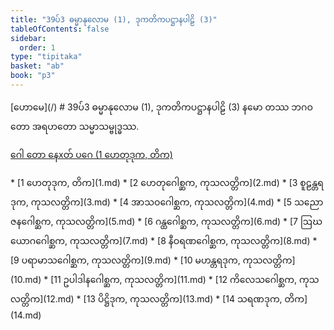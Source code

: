 ```yaml
---
title: "39ပ်3 ဓမ္မာနုလောမ (1), ဒုကတိကပဋ္ဌာနပါဠိ (3)"
tableOfContents: false
sidebar:
  order: 1
type: "tipitaka"
basket: "ab"
book: "p3"
---
```



<Paragraph type="center" book="p3">
[ဟောမေ](/)
</Paragraph>

<Paragraph type="center" book="p3">
# 39ပ်3 ဓမ္မာနုလောမ (1), ဒုကတိကပဋ္ဌာနပါဠိ (3)
</Paragraph>

<Paragraph number="1" book="p3">
နမော တဿ ဘဂဝတော အရဟတော သမ္မာသမ္ဗုဒ္ဓဿ.

[ဂေါ တော နေxတ် ပဂေ (1 ဟေတုဒုက, တိက)](1.md)



</Paragraph>

<TableOfContents book="p3" section="39">
* [1 ဟေတုဒုက, တိက](1.md)
* [2 ဟေတုဂေါစ္ဆက, ကုသလတ္တိက](2.md)
* [3 စူဠန္တရဒုက, ကုသလတ္တိက](3.md)
* [4 အာသဝဂေါစ္ဆက, ကုသလတ္တိက](4.md)
* [5 သညောဇနဂေါစ္ဆက, ကုသလတ္တိက](5.md)
* [6 ဂန္ထဂေါစ္ဆက, ကုသလတ္တိက](6.md)
* [7 ဩဃယောဂဂေါစ္ဆက, ကုသလတ္တိက](7.md)
* [8 နီဝရဏဂေါစ္ဆက, ကုသလတ္တိက](8.md)
* [9 ပရာမာသဂေါစ္ဆက, ကုသလတ္တိက](9.md)
* [10 မဟန္တရဒုက, ကုသလတ္တိက](10.md)
* [11 ဥပါဒါနဂေါစ္ဆက, ကုသလတ္တိက](11.md)
* [12 ကိလေသဂေါစ္ဆက, ကုသလတ္တိက](12.md)
* [13 ပိဋ္ဌိဒုက, ကုသလတ္တိက](13.md)
* [14 သရဏဒုက, တိက](14.md)
</TableOfContents>